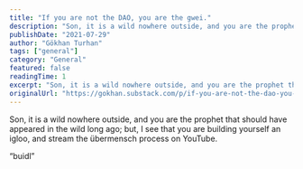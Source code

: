 ```yaml
---
title: "If you are not the DAO, you are the gwei."
description: "Son, it is a wild nowhere outside, and you are the prophet that should have appeared in the wild long ago; but, I see that you are building yourself an igloo, and stream the übermensch process on YouTube."
publishDate: "2021-07-29"
author: "Gökhan Turhan"
tags: ["general"]
category: "General"
featured: false
readingTime: 1
excerpt: "Son, it is a wild nowhere outside, and you are the prophet that should have appeared in the wild long ago; but, I see that you are building yourself an igloo, and stream the übermensch process on..."
originalUrl: "https://gokhan.substack.com/p/if-you-are-not-the-dao-you-are-the-gwei"
---
```


Son, it is a wild nowhere outside, and you are the prophet that should have appeared in the wild long ago; but, I see that you are building yourself an igloo, and stream the übermensch process on YouTube.

“buidl”